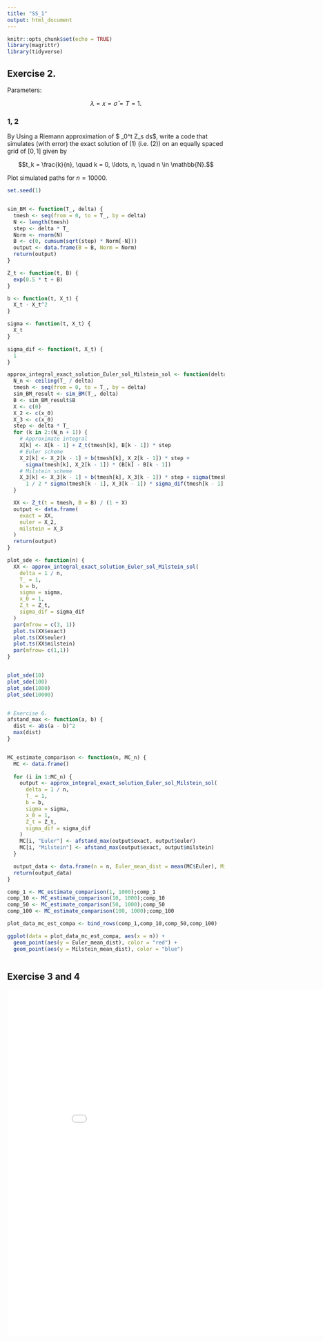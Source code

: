 ```yaml
---
title: "SS_1"
output: html_document
---
```


```r
knitr::opts_chunk$set(echo = TRUE)
library(magrittr)
library(tidyverse)
```



## Exercise 2.

Parameters:

$$  \lambda = x = \bar{\sigma} = T = 1. $$

### 1, 2

By Using a Riemann approximation of $ \int_0^t Z_s ds$, write a code that simulates (with error) the exact solution of $(1)$ (i.e. (2)) on an equally spaced grid of $[0,1]$ given by

$$t_k = \frac{k}{n}, \quad k = 0, \ldots, n, \quad n \in \mathbb{N}.$$


Plot simulated paths for $n = 10000$.


```r

set.seed(1)


sim_BM <- function(T_, delta) {
  tmesh <- seq(from = 0, to = T_, by = delta)
  N <- length(tmesh)
  step <- delta * T_
  Norm <- rnorm(N)
  B <- c(0, cumsum(sqrt(step) * Norm[-N]))
  output <- data.frame(B = B, Norm = Norm)
  return(output)
}

Z_t <- function(t, B) {
  exp(0.5 * t + B)
}

b <- function(t, X_t) {
  X_t - X_t^2
}

sigma <- function(t, X_t) {
  X_t
}

sigma_dif <- function(t, X_t) {
  1
}

approx_integral_exact_solution_Euler_sol_Milstein_sol <- function(delta, T_ = 1, b, sigma, x_0 = 0, Z_t, sigma_dif) {
  N_n <- ceiling(T_ / delta)
  tmesh <- seq(from = 0, to = T_, by = delta)
  sim_BM_result <- sim_BM(T_, delta)
  B <- sim_BM_result$B
  X <- c(0)
  X_2 <- c(x_0)
  X_3 <- c(x_0)
  step <- delta * T_
  for (k in 2:(N_n + 1)) {
    # Approximate integral
    X[k] <- X[k - 1] + Z_t(tmesh[k], B[k - 1]) * step
    # Euler scheme
    X_2[k] <- X_2[k - 1] + b(tmesh[k], X_2[k - 1]) * step +
      sigma(tmesh[k], X_2[k - 1]) * (B[k] - B[k - 1])
    # Milstein scheme
    X_3[k] <- X_3[k - 1] + b(tmesh[k], X_3[k - 1]) * step + sigma(tmesh[k], X_3[k - 1]) * (B[k] - B[k - 1]) +
      1 / 2 * sigma(tmesh[k - 1], X_3[k - 1]) * sigma_dif(tmesh[k - 1], X_3[k - 1]) * ((B[k] - B[k - 1])^2 - step)
  }

  XX <- Z_t(t = tmesh, B = B) / (1 + X)
  output <- data.frame(
    exact = XX,
    euler = X_2,
    milstein = X_3
  )
  return(output)
}

plot_sde <- function(n) {
  XX <- approx_integral_exact_solution_Euler_sol_Milstein_sol(
    delta = 1 / n,
    T_ = 1,
    b = b,
    sigma = sigma,
    x_0 = 1,
    Z_t = Z_t,
    sigma_dif = sigma_dif
  )
  par(mfrow = c(3, 1))
  plot.ts(XX$exact)
  plot.ts(XX$euler)
  plot.ts(XX$milstein)
  par(mfrow= c(1,1))
}


plot_sde(10)
plot_sde(100)
plot_sde(1000)
plot_sde(10000)


# Exercise 6.
afstand_max <- function(a, b) {
  dist <- abs(a - b)^2
  max(dist)
}


MC_estimate_comparison <- function(n, MC_n) {
  MC <- data.frame()
  
  for (i in 1:MC_n) {
    output <- approx_integral_exact_solution_Euler_sol_Milstein_sol(
      delta = 1 / n,
      T_ = 1,
      b = b,
      sigma = sigma,
      x_0 = 1,
      Z_t = Z_t,
      sigma_dif = sigma_dif
    )
    MC[i, "Euler"] <- afstand_max(output$exact, output$euler)
    MC[i, "Milstein"] <- afstand_max(output$exact, output$milstein)
  }

  output_data <- data.frame(n = n, Euler_mean_dist = mean(MC$Euler), Milstein_mean_dist = mean(MC$Milstein))
  return(output_data)
}

comp_1 <- MC_estimate_comparison(1, 1000);comp_1
comp_10 <- MC_estimate_comparison(10, 1000);comp_10
comp_50 <- MC_estimate_comparison(50, 1000);comp_50
comp_100 <- MC_estimate_comparison(100, 1000);comp_100

plot_data_mc_est_compa <- bind_rows(comp_1,comp_10,comp_50,comp_100)

ggplot(data = plot_data_mc_est_compa, aes(x = n)) +
  geom_point(aes(y = Euler_mean_dist), color = "red") +
  geom_point(aes(y = Milstein_mean_dist), color = "blue")



```


## Exercise 3 and 4

<embed src="ex_4_5.pdf" type="application/pdf" height="800" width="900" />
